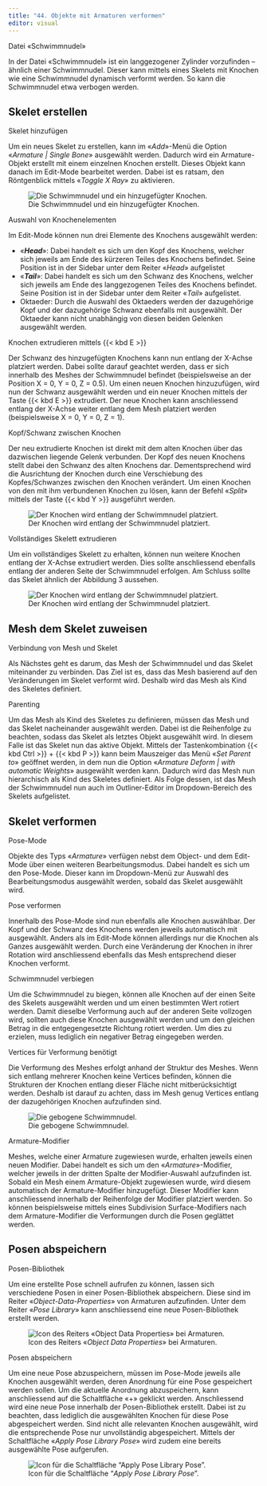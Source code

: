 ```yaml
---
title: "44. Objekte mit Armaturen verformen"
editor: visual
---
```


::: column-margin
Datei «Schwimmnudel»
:::

In der Datei «Schwimmnudel» ist ein langgezogener Zylinder vorzufinden – ähnlich einer Schwimmnudel. Dieser kann mittels eines Skelets mit Knochen wie eine Schwimmnudel dynamisch verformt werden. So kann die Schwimmnudel etwa verbogen werden.

## Skelet erstellen

::: column-margin
Skelet hinzufügen
:::

Um ein neues Skelet zu erstellen, kann im «*Add*»-Menü die Option «*Armature \| Single Bone*» ausgewählt werden. Dadurch wird ein Armature-Objekt erstellt mit einem einzelnen Knochen erstellt. Dieses Objekt kann danach im Edit-Mode bearbeitet werden. Dabei ist es ratsam, den Röntgenblick mittels «*Toggle X Ray*» zu aktivieren.

![Die Schwimmnudel und ein hinzugefügter Knochen.](Images/Chapter_44/1.Schwimmnudel.png){#fig-1_1 fig-align="left"}

::: column-margin
Auswahl von Knochenelementen
:::

Im Edit-Mode können nun drei Elemente des Knochens ausgewählt werden:

-   «***Head***»: Dabei handelt es sich um den Kopf des Knochens, welcher sich jeweils am Ende des kürzeren Teiles des Knochens befindet. Seine Position ist in der Sidebar unter dem Reiter «*Head*» aufgelistet
-   «***Tail***»: Dabei handelt es sich um den Schwanz des Knochens, welcher sich jeweils am Ende des langgezogenen Teiles des Knochens befindet. Seine Position ist in der Sidebar unter dem Reiter «*Tail*» aufgelistet.
-   Oktaeder: Durch die Auswahl des Oktaeders werden der dazugehörige Kopf und der dazugehörige Schwanz ebenfalls mit ausgewählt. Der Oktaeder kann nicht unabhängig von diesen beiden Gelenken ausgewählt werden.

::: column-margin
Knochen extrudieren mittels {{< kbd E >}}
:::

Der Schwanz des hinzugefügten Knochens kann nun entlang der X-Achse platziert werden. Dabei sollte darauf geachtet werden, dass er sich innerhalb des Meshes der Schwimmnudel befindet (beispielsweise an der Position X = 0, Y = 0, Z = 0.5). Um einen neuen Knochen hinzuzufügen, wird nun der Schwanz ausgewählt werden und ein neuer Knochen mittels der Taste {{< kbd E >}} extrudiert. Der neue Knochen kann anschliessend entlang der X-Achse weiter entlang dem Mesh platziert werden (beispielsweise X = 0, Y = 0, Z = 1).

::: column-margin
Kopf/Schwanz zwischen Knochen
:::

Der neu extrudierte Knochen ist direkt mit dem alten Knochen über das dazwischen liegende Gelenk verbunden. Der Kopf des neuen Knochens stellt dabei den Schwanz des alten Knochens dar. Dementsprechend wird die Ausrichtung der Knochen durch eine Verschiebung des Kopfes/Schwanzes zwischen den Knochen verändert. Um einen Knochen von den mit ihm verbundenen Knochen zu lösen, kann der Befehl «*Split*» mittels der Taste {{< kbd Y >}} ausgeführt werden.

![Der Knochen wird entlang der Schwimmnudel platziert.](Images/Chapter_44/2.Knochen_Platzierung.png){#fig-1_2 fig-align="left"}

::: column-margin
Vollständiges Skelett extrudieren
:::

Um ein vollständiges Skelett zu erhalten, können nun weitere Knochen entlang der X-Achse extrudiert werden. Dies sollte anschliessend ebenfalls entlang der anderen Seite der Schwimmnudel erfolgen. Am Schluss sollte das Skelet ähnlich der Abbildung 3 aussehen.

![Der Knochen wird entlang der Schwimmnudel platziert.](Images/Chapter_44/3.Knochen_Platzierungen.png){#fig-1_3 fig-align="left"}

## Mesh dem Skelet zuweisen

::: column-margin
Verbindung von Mesh und Skelet
:::

Als Nächstes geht es darum, das Mesh der Schwimmnudel und das Skelet miteinander zu verbinden. Das Ziel ist es, dass das Mesh basierend auf den Veränderungen im Skelet verformt wird. Deshalb wird das Mesh als Kind des Skeletes definiert.

::: column-margin
Parenting
:::

Um das Mesh als Kind des Skeletes zu definieren, müssen das Mesh und das Skelet nacheinander ausgewählt werden. Dabei ist die Reihenfolge zu beachten, sodass das Skelet als letztes Objekt ausgewählt wird. In diesem Falle ist das Skelet nun das aktive Objekt. Mittels der Tastenkombination {{< kbd Ctrl >}} + {{< kbd P >}} kann beim Mauszeiger das Menü «*Set Parent to*» geöffnet werden, in dem nun die Option «*Armature Deform \| with automatic Weights*» ausgewählt werden kann. Dadurch wird das Mesh nun hierarchisch als Kind des Skeletes definiert. Als Folge dessen, ist das Mesh der Schwimmnudel nun auch im Outliner-Editor im Dropdown-Bereich des Skelets aufgelistet.

## Skelet verformen

::: column-margin
Pose-Mode
:::

Objekte des Typs «*Armature*» verfügen nebst dem Object- und dem Edit-Mode über einen weiteren Bearbeitungsmodus. Dabei handelt es sich um den Pose-Mode. Dieser kann im Dropdown-Menü zur Auswahl des Bearbeitungsmodus ausgewählt werden, sobald das Skelet ausgewählt wird.

::: column-margin
Pose verformen
:::

Innerhalb des Pose-Mode sind nun ebenfalls alle Knochen auswählbar. Der Kopf und der Schwanz des Knochens werden jeweils automatisch mit ausgewählt. Anders als im Edit-Mode können allerdings nur die Knochen als Ganzes ausgewählt werden. Durch eine Veränderung der Knochen in ihrer Rotation wird anschliessend ebenfalls das Mesh entsprechend dieser Knochen verformt.

::: column-margin
Schwimmnudel verbiegen
:::

Um die Schwimmnudel zu biegen, können alle Knochen auf der einen Seite des Skelets ausgewählt werden und um einen bestimmten Wert rotiert werden. Damit dieselbe Verformung auch auf der anderen Seite vollzogen wird, sollten auch diese Knochen ausgewählt werden und um den gleichen Betrag in die entgegengesetzte Richtung rotiert werden. Um dies zu erzielen, muss lediglich ein negativer Betrag eingegeben werden.

::: column-margin
Vertices für Verformung benötigt
:::

Die Verformung des Meshes erfolgt anhand der Struktur des Meshes. Wenn sich entlang mehrerer Knochen keine Vertices befinden, können die Strukturen der Knochen entlang dieser Fläche nicht mitberücksichtigt werden. Deshalb ist darauf zu achten, dass im Mesh genug Vertices entlang der dazugehörigen Knochen aufzufinden sind.

![Die gebogene Schwimmnudel.](Images/Chapter_44/4.gebogene_Schwimmnudel.png){#fig-1_4 fig-align="left"}

::: column-margin
Armature-Modifier
:::

Meshes, welche einer Armature zugewiesen wurde, erhalten jeweils einen neuen Modifier. Dabei handelt es sich um den «*Armature*»-Modifier, welcher jeweils in der dritten Spalte der Modifier-Auswahl aufzufinden ist. Sobald ein Mesh einem Armature-Objekt zugewiesen wurde, wird diesem automatisch der Armature-Modifier hinzugefügt. Dieser Modifier kann anschliessend innerhalb der Reihenfolge der Modifier platziert werden. So können beispielsweise mittels eines Subdivision Surface-Modifiers nach dem Armature-Modifier die Verformungen durch die Posen geglättet werden.

## Posen abspeichern

::: column-margin
Posen-Bibliothek
:::

Um eine erstellte Pose schnell aufrufen zu können, lassen sich verschiedene Posen in einer Posen-Bibliothek abspeichern. Diese sind im Reiter «*Object-Data-Properties*» von Armaturen aufzufinden. Unter dem Reiter «*Pose Library*» kann anschliessend eine neue Posen-Bibliothek erstellt werden.

![Icon des Reiters «*Object Data Properties*» bei Armaturen.](Images/Chapter_44/5.Icon_Object_Data_Properties_Armature.png){#fig-1_5 fig-align="left"}

::: column-margin
Posen abspeichern
:::

Um eine neue Pose abzuspeichern, müssen im Pose-Mode jeweils alle Knochen ausgewählt werden, deren Anordnung für eine Pose gespeichert werden sollen. Um die aktuelle Anordnung abzuspeichern, kann anschliessend auf die Schaltfläche «+» geklickt werden. Anschliessend wird eine neue Pose innerhalb der Posen-Bibliothek erstellt. Dabei ist zu beachten, dass lediglich die ausgewählten Knochen für diese Pose abgespeichert werden. Sind nicht alle relevanten Knochen ausgewählt, wird die entsprechende Pose nur unvollständig abgespeichert. Mittels der Schaltfläche «*Apply Pose Library Pose*» wird zudem eine bereits ausgewählte Pose aufgerufen.

![Icon für die Schaltfläche "*Apply Pose Library Pose*".](Images/Chapter_44/6.Icon_Apply_Pose_Library_Pose.png){#fig-1_6 fig-align="left"}
